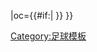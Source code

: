 {{fb team |t=-{zh-hans:日日科夫维克托里亚;zh-hant:日日科夫維克托里亞;}- |tan=日日科夫维克托里亚足球俱乐部|tc=CZE |abb={{#if:{{{abb|}}}|ZIZ{{0}}}} |oc={{#if:{{{oc|}}}|{{{oc}}} }} }}<!--
--><noinclude>[[Category:足球模板]]</noinclude>